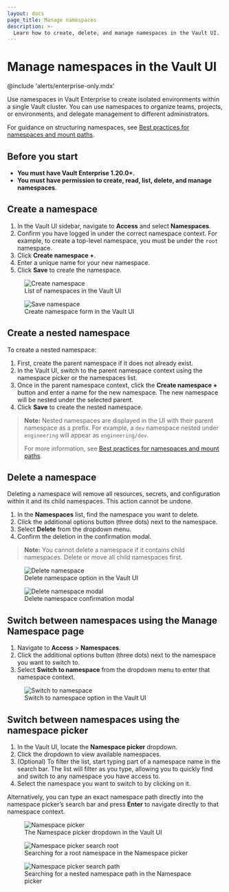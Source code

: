 ```yaml
---
layout: docs
page_title: Manage namespaces
description: >-
  Learn how to create, delete, and manage namespaces in the Vault UI.
---
```


# Manage namespaces in the Vault UI

@include 'alerts/enterprise-only.mdx'

Use namespaces in Vault Enterprise to create isolated environments within a
single Vault cluster. You can use namespaces to organize teams, projects, or
environments, and delegate management to different administrators.

<Tip title="Best practices for namespaces">

For guidance on structuring namespaces, see [Best practices for namespaces and mount paths](/vault/docs/enterprise/namespaces/namespace-structure).

</Tip>

## Before you start

- **You must have Vault Enterprise 1.20.0+.**
- **You must have permission to create, read, list, delete, and manage namespaces**.

## Create a namespace

1. In the Vault UI sidebar, navigate to **Access** and select **Namespaces**.
1. Confirm you have logged in under the correct namespace context. For example,
   to create a top-level namespace, you must be under the `root` namespace.
1. Click **Create namespace +**.
1. Enter a unique name for your new namespace.
1. Click **Save** to create the namespace.
<figure>
  <img src="/img/create-namespace.png" alt="Create namespace" />
  <figcaption>List of namespaces in the Vault UI</figcaption>
</figure>
<figure>
  <img src="/img/save-namespace.png" alt="Save namespace" />
  <figcaption>Create namespace form in the Vault UI</figcaption>
</figure>

## Create a nested namespace

To create a nested namespace:

1. First, create the parent namespace if it does not already exist.
2. In the Vault UI, switch to the parent namespace context using the namespace picker or the namespaces list.
3. Once in the parent namespace context, click the **Create namespace +** button and enter a name for the new namespace. The new namespace will be nested under the selected parent.
4. Click **Save** to create the nested namespace.

> **Note:** Nested namespaces are displayed in the UI with their parent namespace as a prefix. For example, a `dev` namespace nested under `engineering` will appear as `engineering/dev`.
>
> For more information, see [Best practices for namespaces and mount paths](/vault/docs/enterprise/namespaces/namespace-structure).

## Delete a namespace

<Warning title="Namespace deletion is permanent">
  Deleting a namespace will remove all resources, secrets, and configuration within it and its child namespaces. This action cannot be undone.
</Warning>

1. In the **Namespaces** list, find the namespace you want to delete.
2. Click the additional options button (three dots) next to the namespace.
3. Select **Delete** from the dropdown menu.
4. Confirm the deletion in the confirmation modal.

> **Note:** You cannot delete a namespace if it contains child namespaces. Delete or move all child namespaces first.

<figure>
  <img src="/img/delete-namespace.png" alt="Delete namespace" />
  <figcaption>Delete namespace option in the Vault UI</figcaption>
</figure>
<figure>
  <img src="/img/delete-namespace-modal.png" alt="Delete namespace modal" />
  <figcaption>Delete namespace confirmation modal</figcaption>
</figure>

## Switch between namespaces using the Manage Namespace page

1. Navigate to **Access** > **Namespaces**.
2. Click the additional options button (three dots) next to the namespace you want to switch to.
3. Select **Switch to namespace** from the dropdown menu to enter that namespace context.

<figure>
  <img src="/img/switch-to-namespace.png" alt="Switch to namespace" />
  <figcaption>Switch to namespace option in the Vault UI</figcaption>
</figure>

## Switch between namespaces using the namespace picker

1. In the Vault UI, locate the **Namespace picker** dropdown.
2. Click the dropdown to view available namespaces.
3. (Optional) To filter the list, start typing part of a namespace name in the search bar. The list will filter as you type, allowing you to quickly find and switch to any namespace you have access to.
4. Select the namespace you want to switch to by clicking on it.

Alternatively, you can type an exact namespace path directly into the namespace picker’s search bar and press **Enter** to navigate directly to that namespace context.

<figure>
  <img src="/img/namespace-picker.png" alt="Namespace picker" />
  <figcaption>The Namespace picker dropdown in the Vault UI</figcaption>
</figure>
<figure>
  <img src="/img/namespace-picker-root-search.png" alt="Namespace picker search root" />
  <figcaption>Searching for a root namespace in the Namespace picker</figcaption>
</figure>
<figure>
  <img src="/img/namespace-picker-path-search.png" alt="Namespace picker search path" />
  <figcaption>Searching for a nested namespace path in the Namespace picker</figcaption>
</figure>